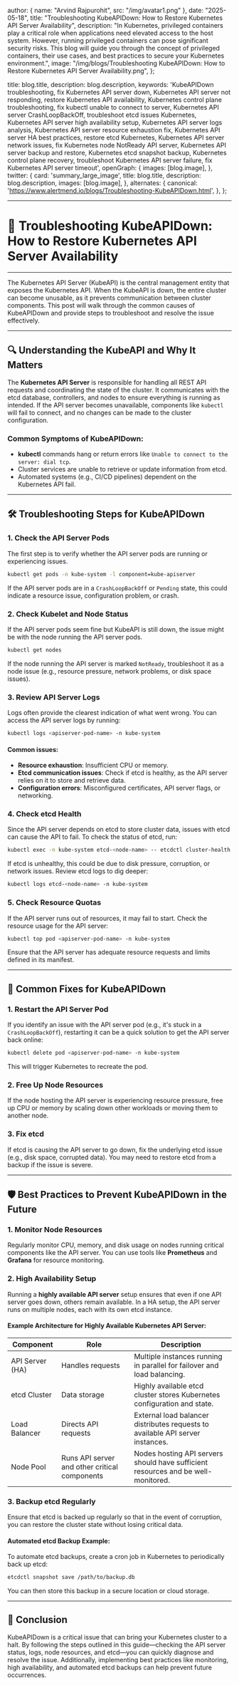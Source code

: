 
  author: { name: "Arvind Rajpurohit", src: "/img/avatar1.png" },
  date: "2025-05-18",
  title: "Troubleshooting KubeAPIDown: How to Restore Kubernetes API Server Availability",
  description:
    "In Kubernetes, privileged containers play a critical role when applications need elevated access to the host system. However, running privileged containers can pose significant security risks. This blog will guide you through the concept of privileged containers, their use cases, and best practices to secure your Kubernetes environment.",
  image:
    "/img/blogs/Troubleshooting KubeAPIDown: How to Restore Kubernetes API Server Availability.png",
};

  title: blog.title,
  description: blog.description,
  keywords:
    'KubeAPIDown troubleshooting, fix Kubernetes API server down, Kubernetes API server not responding, restore Kubernetes API availability, Kubernetes control plane troubleshooting, fix kubectl unable to connect to server, Kubernetes API server CrashLoopBackOff, troubleshoot etcd issues Kubernetes, Kubernetes API server high availability setup, Kubernetes API server logs analysis, Kubernetes API server resource exhaustion fix, Kubernetes API server HA best practices, restore etcd Kubernetes, Kubernetes API server network issues, fix Kubernetes node NotReady API server, Kubernetes API server backup and restore, Kubernetes etcd snapshot backup, Kubernetes control plane recovery, troubleshoot Kubernetes API server failure, fix Kubernetes API server timeout',
  openGraph: {
    images: [blog.image],
  },
  twitter: {
    card: 'summary_large_image',
    title: blog.title,
    description: blog.description,
    images: [blog.image],
  },
  alternates: {
    canonical: 'https://www.alertmend.io/blogs/Troubleshooting-KubeAPIDown.html',
  },
};



---
# 🚨 **Troubleshooting KubeAPIDown: How to Restore Kubernetes API Server Availability**
---

The Kubernetes API Server (KubeAPI) is the central management entity that exposes the Kubernetes API. When the KubeAPI is down, the entire cluster can become unusable, as it prevents communication between cluster components. This post will walk through the common causes of KubeAPIDown and provide steps to troubleshoot and resolve the issue effectively.

---

## 🔍 **Understanding the KubeAPI and Why It Matters**

The **Kubernetes API Server** is responsible for handling all REST API requests and coordinating the state of the cluster. It communicates with the etcd database, controllers, and nodes to ensure everything is running as intended. If the API server becomes unavailable, components like `kubectl` will fail to connect, and no changes can be made to the cluster configuration.

### Common Symptoms of KubeAPIDown:

- **kubectl** commands hang or return errors like `Unable to connect to the server: dial tcp`.
- Cluster services are unable to retrieve or update information from etcd.
- Automated systems (e.g., CI/CD pipelines) dependent on the Kubernetes API fail.

---

## 🛠️ **Troubleshooting Steps for KubeAPIDown**

### 1. **Check the API Server Pods**
The first step is to verify whether the API server pods are running or experiencing issues.

```bash
kubectl get pods -n kube-system -l component=kube-apiserver
```

If the API server pods are in a `CrashLoopBackOff` or `Pending` state, this could indicate a resource issue, configuration problem, or crash.

### 2. **Check Kubelet and Node Status**
If the API server pods seem fine but KubeAPI is still down, the issue might be with the node running the API server pods.

```bash
kubectl get nodes
```

If the node running the API server is marked `NotReady`, troubleshoot it as a node issue (e.g., resource pressure, network problems, or disk space issues).

### 3. **Review API Server Logs**
Logs often provide the clearest indication of what went wrong. You can access the API server logs by running:

```bash
kubectl logs <apiserver-pod-name> -n kube-system
```

#### Common issues:
- **Resource exhaustion**: Insufficient CPU or memory.
- **Etcd communication issues**: Check if etcd is healthy, as the API server relies on it to store and retrieve data.
- **Configuration errors**: Misconfigured certificates, API server flags, or networking.

### 4. **Check etcd Health**
Since the API server depends on etcd to store cluster data, issues with etcd can cause the API to fail. To check the status of etcd, run:

```bash
kubectl exec -n kube-system etcd-<node-name> -- etcdctl cluster-health
```

If etcd is unhealthy, this could be due to disk pressure, corruption, or network issues. Review etcd logs to dig deeper:

```bash
kubectl logs etcd-<node-name> -n kube-system
```

### 5. **Check Resource Quotas**
If the API server runs out of resources, it may fail to start. Check the resource usage for the API server:

```bash
kubectl top pod <apiserver-pod-name> -n kube-system
```

Ensure that the API server has adequate resource requests and limits defined in its manifest.

---

## 🔄 **Common Fixes for KubeAPIDown**

### 1. **Restart the API Server Pod**
If you identify an issue with the API server pod (e.g., it's stuck in a `CrashLoopBackOff`), restarting it can be a quick solution to get the API server back online:

```bash
kubectl delete pod <apiserver-pod-name> -n kube-system
```

This will trigger Kubernetes to recreate the pod.

### 2. **Free Up Node Resources**
If the node hosting the API server is experiencing resource pressure, free up CPU or memory by scaling down other workloads or moving them to another node.

### 3. **Fix etcd**
If etcd is causing the API server to go down, fix the underlying etcd issue (e.g., disk space, corrupted data). You may need to restore etcd from a backup if the issue is severe.

---

## 🛡️ **Best Practices to Prevent KubeAPIDown in the Future**

### 1. **Monitor Node Resources**
Regularly monitor CPU, memory, and disk usage on nodes running critical components like the API server. You can use tools like **Prometheus** and **Grafana** for resource monitoring.

### 2. **High Availability Setup**
Running a **highly available API server** setup ensures that even if one API server goes down, others remain available. In a HA setup, the API server runs on multiple nodes, each with its own etcd instance.

#### Example Architecture for Highly Available Kubernetes API Server:

| **Component**     | **Role**                                                | **Description**                                                                 |
|-------------------|---------------------------------------------------------|---------------------------------------------------------------------------------|
| API Server (HA)   | Handles requests                                         | Multiple instances running in parallel for failover and load balancing.          |
| etcd Cluster      | Data storage                                             | Highly available etcd cluster stores Kubernetes configuration and state.        |
| Load Balancer     | Directs API requests                                     | External load balancer distributes requests to available API server instances.   |
| Node Pool         | Runs API server and other critical components            | Nodes hosting API servers should have sufficient resources and be well-monitored.|

### 3. **Backup etcd Regularly**
Ensure that etcd is backed up regularly so that in the event of corruption, you can restore the cluster state without losing critical data.

#### Automated etcd Backup Example:
To automate etcd backups, create a cron job in Kubernetes to periodically back up etcd:
```bash
etcdctl snapshot save /path/to/backup.db
```

You can then store this backup in a secure location or cloud storage.

---

## 🚀 **Conclusion**

KubeAPIDown is a critical issue that can bring your Kubernetes cluster to a halt. By following the steps outlined in this guide—checking the API server status, logs, node resources, and etcd—you can quickly diagnose and resolve the issue. Additionally, implementing best practices like monitoring, high availability, and automated etcd backups can help prevent future occurrences.